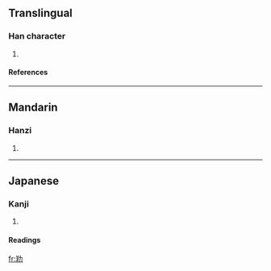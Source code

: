 ==Translingual==
===Han character===
{{Han char|rad=力|as=06|sn=8|four=|canj=廿手大尸 (TQKS)}}
# {{defn|Han}}
====References====
{{Han ref|kx=0147.100|dkj=02332|dj=0331.190|hdz=53126.020|uh=52B7|ud=21175}}
----


==Mandarin==
===Hanzi===
{{cmn-hanzi|pin=yáng (yang2)|wg=yang<sup>2</sup>}}
# {{defn|Mandarin}}
----
==Japanese==
===Kanji===
{{ja-kanji|grade=|rs=力06}}
# {{defn|Japanese}} 
====Readings====
{{ja-readings|on=[[よう]] (yō)|kun=[[すすめる]] (susumeru)}}




[[fr:劷]]